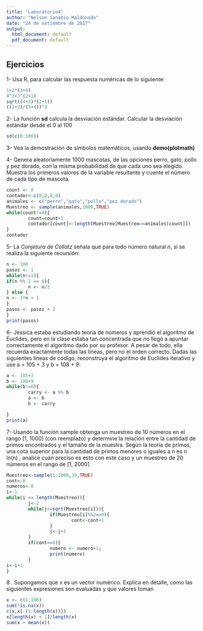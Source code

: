 ```yaml
---
title: "Laboratorio4"
author: "Nelson Sanabio Maldonado"
date: "24 de setiembre de 2017"
output:
  html_document: default
  pdf_document: default
---
```



## Ejercicios
1- Usa R, para calcular las respuesta numéricas de lo siguiente:
```r
1+2*(3+4)
4^3+3^(2+1)
sqrt((4+3)*(2+1))
((1+2)/(3+4))^2

```
2- La función **sd** calcula la desviación estándar. Calcular la desviación estándar desde el 0 al 100
```r
sd(c(0:100))

```
3- Vea la demostración de símbolos matemáticos, usando **demo(plotmath)**

4- Genera aleatoriamente 1000 mascotas, de las opciones perro, gato, pollo y pez dorado, con la misma probabilidad de que cada uno sea elegido. Muestra los primeros valores de la variable resultante y cuente el número de cada tipo de mascota.
```r
count <- 0
contador<-c(0,0,0,0)
animales <- c("perro","gato","pollo","pez dorado")
Muestreo <- sample(animales,1000,TRUE)
while(count!=4){
        count=count+1
        contador[count]<-length(Muestreo[Muestreo==animales[count]])
}
contador
```
5- La *Conjetura de Collatz* señala que para todo número natural *n*, si se realiza la siguiente recursión:

\begin{equation}
f(x) = \left\lbrace
\begin{array}{ll}
        3n+1&  n=2k+1\\
        n/2 &  n=2k
\end{array}
\right.
\end{equation}
```r
n <- 100
pasos <- 1
while(n!=1){
if(n %% 2 == 0){
        n <- n/2
} else {
n <- 3*n + 1
}
pasos <- pasos + 1
}
print(pasos)
```
6- Jessica estaba estudiando teoría de números y aprendió el algoritmo de Euclides, pero en la clase estaba
tan concentrada que no llegó a apuntar correctamente el algoritmo dado por su profesor. A pesar de todo,
ella recuerda exactamente todas las líneas, pero no el orden correcto. Dadas las siguientes líneas de código,
reconstruya el algoritmo de Euclides iterativo y use a = 105 + 3 y b = 108 + 9:
```r
a <- 105+3
b <- 108+9
while(b!=0){
        carry <- a %% b
        a <- b
        b <- carry

}
print(a)

```
7- Usando la función sample obtenga un muestreo de 10 números en el rango [1, 1000] (con reemplazo) y
determine la relación entre la cantidad de primos encontrados y el tamaño de la muestra. Según la teoría de
primos, una cota superior para la cantidad de primos menores o iguales a n es n
ln(n) , analice cuán preciso es
esto con este caso y un muestreo de 20 números en el rango de [1, 2000]    
```r
Muestreo<-sample(1:1000,10,TRUE)
cont<-0
numeros<-0
i<-1
while(i <= length(Muestreo)){
        j<-2
        while(j<=sqrt(Muestreo[i])){
                if(Muestreo[i]%%2==0){
                        cont<-cont+1
                }
                j<-j+1
        }
        if(cont==0){
                numero <- numero+1;
                print(numero)
        }
i<-i+1
}
```
8 . Supongamos que x es un vector numérico. Explica en detalle, como las siguientes expresiones son evaluadas
y que valores toman
```r
x <- c(1:100)
sum(!is.na(x))
c(x,x[-(1:length(x))])
x[length(x) + 1]/length(x)
sum(x > mean(x))
```

